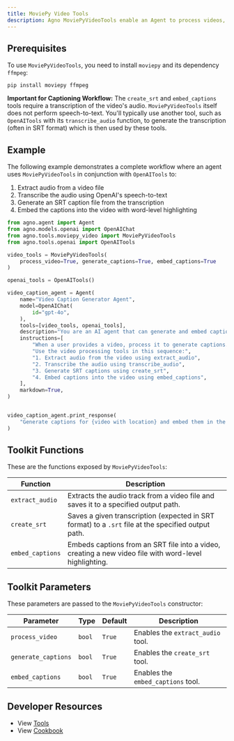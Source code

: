 ```yaml
---
title: MoviePy Video Tools
description: Agno MoviePyVideoTools enable an Agent to process videos, extract audio, generate SRT caption files, and embed rich, word-highlighted captions.
---
```


## Prerequisites

To use `MoviePyVideoTools`, you need to install `moviepy` and its dependency `ffmpeg`:

```shell
pip install moviepy ffmpeg
```

**Important for Captioning Workflow:**
The `create_srt` and `embed_captions` tools require a transcription of the video's audio. `MoviePyVideoTools` itself does not perform speech-to-text. You'll typically use another tool, such as `OpenAITools` with its `transcribe_audio` function, to generate the transcription (often in SRT format) which is then used by these tools.

## Example

The following example demonstrates a complete workflow where an agent uses `MoviePyVideoTools` in conjunction with `OpenAITools` to:
1. Extract audio from a video file
2. Transcribe the audio using OpenAI's speech-to-text
3. Generate an SRT caption file from the transcription
4. Embed the captions into the video with word-level highlighting

```python
from agno.agent import Agent
from agno.models.openai import OpenAIChat
from agno.tools.moviepy_video import MoviePyVideoTools
from agno.tools.openai import OpenAITools

video_tools = MoviePyVideoTools(
    process_video=True, generate_captions=True, embed_captions=True
)

openai_tools = OpenAITools()

video_caption_agent = Agent(
    name="Video Caption Generator Agent",
    model=OpenAIChat(
        id="gpt-4o",
    ),
    tools=[video_tools, openai_tools],
    description="You are an AI agent that can generate and embed captions for videos.",
    instructions=[
        "When a user provides a video, process it to generate captions.",
        "Use the video processing tools in this sequence:",
        "1. Extract audio from the video using extract_audio",
        "2. Transcribe the audio using transcribe_audio",
        "3. Generate SRT captions using create_srt",
        "4. Embed captions into the video using embed_captions",
    ],
    markdown=True,
)


video_caption_agent.print_response(
    "Generate captions for {video with location} and embed them in the video"
)
```

## Toolkit Functions

These are the functions exposed by `MoviePyVideoTools`:

| Function          | Description                                                                                                |
| ----------------- | ---------------------------------------------------------------------------------------------------------- |
| `extract_audio`   | Extracts the audio track from a video file and saves it to a specified output path.                        |
| `create_srt`      | Saves a given transcription (expected in SRT format) to a `.srt` file at the specified output path.          |
| `embed_captions`  | Embeds captions from an SRT file into a video, creating a new video file with word-level highlighting.     |

## Toolkit Parameters

These parameters are passed to the `MoviePyVideoTools` constructor:

| Parameter           | Type   | Default | Description                                              |
| ------------------- | ------ | ------- | -------------------------------------------------------- |
| `process_video`     | `bool` | `True`  | Enables the `extract_audio` tool.                        |
| `generate_captions` | `bool` | `True`  | Enables the `create_srt` tool.                           |
| `embed_captions`    | `bool` | `True`  | Enables the `embed_captions` tool.                       |

## Developer Resources

- View [Tools](https://github.com/agno-agi/agno/blob/main/libs/agno/agno/tools/moviepy_video.py)
- View [Cookbook](https://github.com/agno-agi/agno/tree/v2.0/cookbook/tools/moviepy_video_tools.py)
